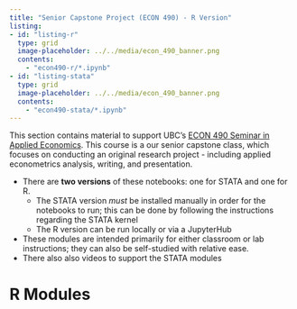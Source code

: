 ```yaml
---
title: "Senior Capstone Project (ECON 490) - R Version"
listing:
- id: "listing-r"
  type: grid
  image-placeholder: ../../media/econ_490_banner.png
  contents:
    - "econ490-r/*.ipynb"
- id: "listing-stata"
  type: grid
  image-placeholder: ../../media/econ_490_banner.png
  contents:
    - "econ490-stata/*.ipynb"
---
```


This section contains material to support UBC's [ECON 490 Seminar in Applied Economics](https://courses.students.ubc.ca/cs/courseschedule?pname=subjarea&tname=subj-course&dept=ECON&course=490).  This course is a our senior capstone class, which focuses on conducting an original research project - including applied econometrics analysis, writing, and presentation.

* There are **two versions** of these notebooks: one for STATA and one for R.
  - The STATA version _must_ be installed manually in order for the notebooks to run; this can be done by following the instructions regarding the STATA kernel
  - The R version can be run locally or via a JupyterHub
* These modules are intended primarily for either classroom or lab instructions; they can also be self-studied with relative ease.
* There also also videos to support the STATA modules

# R Modules

::: {#listing-r}
:::

